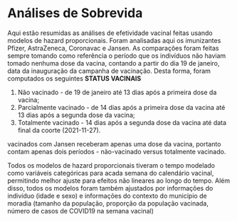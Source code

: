 # Análises de Sobrevida {-}

Aqui estão resumidas as análises de efetividade vacinal feitas usando modelos de hazard proporcionais. Foram analisadas aqui os imunizantes Pfizer, AstraZeneca, Coronavac e Jansen. As comparações foram feitas sempre tomando como referência o período que os indivíduos não haviam tomado nenhuma dose da vacina, contando a partir do dia 19 de janeiro, data da inauguração da campanha de vacinação. Desta forma, foram computados os seguintes **STATUS VACINAIS**


1. Não vacinado - de 19 de janeiro até 13 dias após a primeira dose da vacina;
2. Parcialmente vacinado - de 14 dias após a primeira dose da vacina até 13 dias após a segunda dose da vacina;
3. Totalmente vacinado - 14 dias após a segunda dose da vacina até data final da coorte (2021-11-27).


vacinados com Jansen receberam apenas uma dose da vacina, portanto contam apenas dois períodos - não-vacinado versus totalmente vacinado.

Todos os modelos de hazard proporcionais tiveram o tempo modelado como variáveis categóricas para acada semana do calendário vacinal, permitindo melhor ajuste para efeitos não lineares ao longo do tempo. Além disso, todos os modelos foram também ajustados por informações do indivíduo (idade e sexo) e informações do contexto do município de moradia (tamanho da população, proporção da população vacinada, número de casos de COVID19 na semana vacinal)